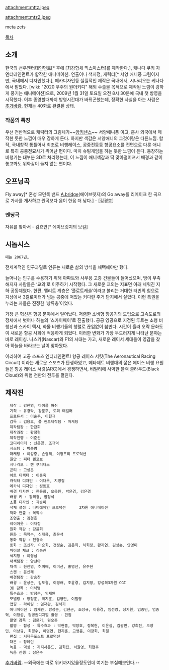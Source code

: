 attachment:mttz.jpeg

attachment:mtz2.jpeg

meta zets


[[목차]]
== 소개 ==
한국의 선우엔터테인먼트[* 후에 [최강합체 믹스마스터]를 제작한다.], 캐나다 쿠키 자 엔터테인먼트가 합작한 애니메이션. 연출이나 색지정, 캐릭터[* 서양 애니풍 그림이지만, 국내에서 디자인했다.], 메카디자인등 실질적인 제작은 국내에서, 시나리오는 케나다에서 맡았다.
[wiki: "2020 우주의 원더키디" 해외 수출을 목적으로 제작된 느낌이 강하게 풍기는 애니메이션]으로, 2009년 1월 31일 토요일 오전 8시 30분에 국내 첫 방영을 시작했다. 이후 종영할때까지 방영시간대가 바뀌곤했는데, 정확한 사실을 아는 사람은 [[추가바람]]. 현재는 40화로 완결된 상태.

=== 작품의 특징 ===
우선 전반적으로 캐릭터의 그림체가~~[[양키센스]]~~ 서양애니풍 이고, 흡사 외국에서 제작한 듯한 느낌이 매우 강하게 든다. 하지만 색감은 서양애니의 그것이랑은 다른느낌. 합작, 국내창작 통틀어서 최초로 비행레이스, 공중전등등 항공요소를  전면으로 다룬 애니로 특히 공중전묘사가 뛰어난 편이다. 마치 슈팅게임을 하는 듯한 느낌이 든다. 등장하는 비행기는 대부분 3D로 처리했는데, 이 느낌이 애니색감과 딱 맞아떨어져서 배경과 같이놓고봐도 위화감이 들지 않는 편이다.

== 오프닝곡 ==
Fly away[* 혼성 모던록 밴드 [[A.bridge]](에이브릿지)의 Go away를 리메이크 한 곡으로 가사를 개사하고 원곡보다 음이 한음 더 낮다.] - [김경호]

=== 엔딩곡 ===
자유를 찾아서 - 김효연[* 에이브릿지의 보컬]

== 시놉시스 ==
 때는 2067년… 
전세계적인 인구과밀로 인류는 새로운 삶의 방식을 채택해야만 했다. 

늘어나는 인구를 수용하기 위해 아파트와 사무용 고층 건물들이 들어섰으며, 땅이 부족해지자 사람들은 ‘교외’로 이주하기 시작했다. 그 새로운 교외는 지표면 아래 세워진 지하 공동체였다. 한편, 엘리트 계층은 ‘플로트캐슬’이라고 불리는 거대한 터빈의 힘으로 지상에서 3킬로미터가 넘는 공중에 떠있는 커다란 주거 단지에서 살았다. 이런 특권을 누리는 자들은 진정한 ‘상류층’이었다. 

가장 큰 혁신은 항공 분야에서 일어났다. 저렴한 소비형 항공기의 도입으로 고속도로의 정체에서 벗어나 하늘의 ‘스카이웨이’로 진출했다. 공공 영공으로 지정된 루트는 소형 비행선과 스카이 택시, 화물 비행기들의 행렬로 끊임없이 붐빈다. 시간이 흘러 오락 문화도 이 새로운 항공 사회에 적응하게 되었다. 이러한 변화가 가장 두드러지게 나타난 분야는 바로 레이싱. 나스카(Nascar)와 F1의 시대는 가고, 새로운 레이서 세대들이 영감을 찾아 하늘을 바라보는 날이 찾아왔다. 

이리하여 고공 스포츠 엔터테인먼트! 항공 레이스 서킷(The Aeronautical Racing Circuit) 이라는 새로운 스포츠가 탄생하였고, 메타제트 비행대의 젊은 에이스 비행 요원들은 항공 레이스 서킷(ARC)에서 경쟁하면서, 비밀리에 사악한 블랙 클라우드(Black Cloud)와 위험 천만의 전투를 펼친다.

== 제작진 ==
   제작 : 강한영, 마이클 허쉬
   기획 : 유경탁, 강문주, 토퍼 테일러
   프로듀서 : 이순주, 이한규
   감독 : 김용호, 폴 헌트제작팀 · 마케팅
   제작팀장 : 한갑희
   제작과장 : 황정현
   제작진행 : 이준선
   코디네이터 : 신은경, 조규덕
   시스템 : 박종명
   마케팅 : 이성중, 손영택, 이정프리 프로덕션
   원안 : 피터 렌코브
   시나리오 : 켄 쿠퍼터스
   콘티 : 고성운
   아트 디렉터 : 이동욱
   캐릭터 디자인 : 이대우, 지명길
   메카닉 디자인 : 성동호
   배경 디자인 : 한용희, 오응환, 박윤경, 김은경
   배경 키 : 강희경, 함정석
   소품 디자인 : 곽승미
   색채 설정 : 나미애메인 프로덕션      2차원 애니메이션
   작화 연출 : 목학수
   조연출 : 김경호
   레이아웃 : 이재정
   원화 작감 : 강윤희
   원화 : 목학수, 신태용, 최문석
   동화 작감 : 천경숙
   동화 : 조신자, 이승희, 전정순, 김은희, 하희정, 황지연, 김성순, 안영미
   파이널 체크 : 김동관
   색지정 : 이영심
   채색팀장 : 양선아
   채색 : 한진영, 허미애, 이미선, 홍영선, 유주현
   스캔 : 윤신혜
   배경팀장 : 강승찬
   배경 : 윤상근, 김도경, 이영배, 조윤경, 김지영, 강성희3차원 CGI
   3D 감독 : 이석범
   특수효과 : 방정훈, 임재완
   모델링 : 방정훈, 박지훈, 김영만, 이필영
   맵핑 · 라이팅 : 임재완, 김석기
   애니메이션 : 임재완, 방정훈, 김현근, 조성규, 이용경, 임선영, 성지원, 임종민, 엄종혁, 이정섭, 정병권디지털 촬영 · 편집
   촬영 감독 : 김문기, 권오준
   촬영 · 합성 · 특수효과 : 박현흠, 박장호, 정복현, 이은실, 김광민, 강희진, 오창민, 이상규, 최경수, 이명연, 현지훈, 고영윤, 이광희, 최일
   편집 : 서재우포스트 프로덕션
   대본 : 장혜린
   녹음 · 믹싱 : 지지사운드, 김희집, 서원영, 최현주
   녹음 진행 : 장은주 


[[추가바람]]. --외국에는 따로 위키까지있을정도인데 여기는 부실해보인다.--
